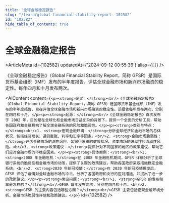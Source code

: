 ```yaml
---
title: "全球金融稳定报告"
slug: "/learn/global-financial-stability-report--102582"
id: "102582"
hide_table_of_contents: true
---
```



# 全球金融稳定报告

<ArticleMeta id={102582} updatedAt={'2024-09-12 00:55:36'} alias={`[]`} />
<div className='border-solid border-b border-t-0 my-4 border-[var(--ifm-color-gray-300)]' />

《全球金融稳定报告》（Global Financial Stability Report，简称 GFSR）是国际货币基金组织（IMF）发布的半年度报告，评估全球金融市场和新兴市场融资的稳定性。每年四月和十月发布两次。

<AIContent content={`<p><strong>定义：</strong><br/>《全球金融稳定报告》（Global Financial Stability Report，简称 GFSR）是国际货币基金组织（IMF）发布的半年度报告，旨在评估全球金融市场和新兴市场融资的稳定性。该报告每年发布两次，分别在四月和十月。</p><p><strong>起源：</strong><br/>《全球金融稳定报告》首次发布于 2002 年，目的是在全球化和金融市场日益复杂的背景下，提供一个全面的分析工具，帮助各国政府和金融机构了解全球金融系统的风险和脆弱性。</p><p><strong>类别与特点：</strong><br/>1. <strong>宏观金融环境：</strong>分析全球经济和金融市场的总体状况，包括经济增长、通货膨胀、利率和汇率等因素。<br/>2. <strong>金融市场脆弱性：</strong>评估金融市场的潜在风险，如银行系统的健康状况、资本市场的波动性和流动性风险。<br/>3. <strong>政策建议：</strong>提供针对不同国家和地区的政策建议，帮助它们应对金融市场的不稳定因素。</p><p><strong>具体案例：</strong><br/>1. <strong>2008 年金融危机：</strong>在 2008 年金融危机期间，GFSR 详细分析了全球银行系统的脆弱性和金融市场的动荡，提供了关键的政策建议，帮助各国政府采取措施稳定金融系统。<br/>2. <strong>2020 年新冠疫情：</strong>在 2020 年新冠疫情爆发后，GFSR 评估了疫情对全球金融市场的冲击，分析了各国政府和央行的应对措施，并提出了进一步的政策建议。</p><p><strong>常见问题：</strong><br/>1. <strong>GFSR 的发布频率是怎样的？</strong><br/>GFSR 每年发布两次，分别在四月和十月。<br/>2. <strong>GFSR 的主要内容包括哪些方面？</strong><br/>GFSR 主要包括宏观金融环境分析、金融市场脆弱性评估和政策建议。</p>`} id={102582} />
